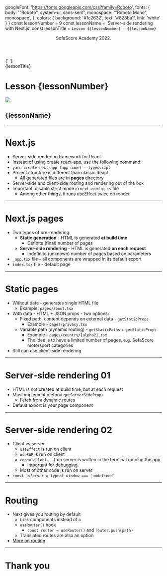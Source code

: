 
  googleFont: 'https://fonts.googleapis.com/css?family=Roboto',
  fonts: {
    body: '"Roboto", system-ui, sans-serif',
    monospace: '"Roboto Mono", monospace',
  },
  colors: {
    background: '#1c2632', text: '#828ba1', link: 'white'
  }
}
const lessonNumber = 9
const lessonName = 'Server-side rendering with Next.js'
const lessonTitle = `Lesson ${lessonNumber} - ${lessonName}`

<!-- general markup for all slides -->

<Head>
  <title>{lessonTitle}</title>
</Head>

<Header>
    <div className="tC m8 white">SofaScore Academy 2022.</div>
</Header>

<Footer>
  {' '}
  <div className="tR m8 white">{lessonTitle}</div>
</Footer>

<!-- Slide 0 -->

<h1> Lesson {lessonNumber} </h1>


<img className="med-image" src={ssLogo} />

<h2>{lessonName}</h2>

---

# Next.js

- Server-side rendering framework for React
- Instead of using create react-app, use the following command:
- ```yarn create next-app [app name] --typescript```
- Project structure is different than classic React
  - All generated files are in **pages** directory
- Server-side and client-side routing and rendering out of the box
- Important: disable strict mode in ``next.config.js`` file
  - Among other things, it runs useEffect twice on render

---

# Next.js pages

- Two types of pre-rendering:
  - **Static generation** - HTML is generated **at build time**
    - Definite (final) number of pages
  - **Server-side rendering** - HTML is generated **on each request**
    - Indefinite (unknown) number of pages based on parameters
- `_app.tsx` file - all components are wrapped in its default export
- `index.tsx` file - default page

---

# Static pages

- Without data - generates single HTML file
  - Example: ``pages/about.tsx``
- With data - HTML + JSON props - two options:
  - Fixed path, content depends on external data - ``getStaticProps``
    - Example - ``pages/privacy.tsx``
  - Variable path (dynamic routing) - ``getStaticPaths`` + ``getStaticProps``
    - Example - ``pages/country/[alpha2].tsx``
    - The idea is to have a limited number of pages, e.g. SofaScore motorsport categories
- Still can use client-side rendering

---

# Server-side rendering 01

- HTML is not created at build time, but at each request
- Must implement method ``getServerSideProps``
  - Fetch from dynamic routes
- Default export is your page component

---

# Server-side rendering 02

- Client vs server
  - `useEffect` is run on client
  - `useSWR` is run on client
  - `console.log(...)` on server is written in the terminal running the app
    - Important for debugging
  - Most of other code is run on server
- `const isServer = typeof window === 'undefined'`

---

# Routing

- Next gives you routing by default
  - `Link` components instead of `a`
  - `useRouter()` hook
    - `const router = useRouter()` and `router.push(path)`
  - Translated routes are also an option
- [More on routing](https://nextjs.org/docs/routing/introduction)

---

# Thank you